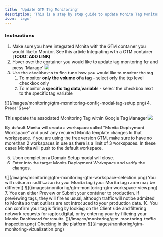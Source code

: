 ```yaml
---
title: 'Update GTM Tag Monitoring'
description: 'This is a step by step guide to update Monita Tag Monitoring for GTM Container Monitoring'
icon: 'tags'
---
```

### Instructions
1. Make sure you have integrated Monita with the GTM container you would like to Monitor. See this article Integrating with a GTM container **[TODO: ADD LINK]** 
2. Hover over the container you would like to update tag monitoring for and press 'Manage'
![](/images/monitoring/gtm-monitoring-card.png)
3. Use the checkboxes to fine tune how you would like to monitor the tag
    1. To monitor **only the volume of a tag** - select only the top level checkbox only
    2. To monitor **a specific tag data/variable** - select the checkbox next to the specific tag variable
<Frame  caption="Domain Setup">
![](/images/monitoring/gtm-monnitoring-config-modal-tag-setup.png)
</Frame>
4. Press 'Save'

This update the associated Monitoring Tag within Google Tag Manager
![](/images/monitoring/gtm-monitoring-save-confirmation.png)

<Note>By default Monita will create a workspace called "Monita Deployment Workspace" and push any required Monita template changes to that workpspace. 
If you are using the free version GTM, make sure to have no more than 2 workspaces in use as there is a limit of 3 workspaces. In these cases Monita will push to the default workspace.</Note>

5. Upon completion a Domain Setup modal will close.
6. Enter into the target Monita Deployment Workspace and verify the changes.
<Frame caption="Select Monita Deployment Workspace">
![](/images/monitoring/gtm-monitoring-gtm-workspace-selection.png)
</Frame>
You will notice a modification to your Monita tag (your Monita tag name may be different)
<Frame caption="Monita Deployment Workspace">
![](/images/monitoring/gtm-monitoring-gtm-workspace-view.png)
</Frame>
7. You can either Preview or Submit your container to production.
<Note>If previewing tags, they will fire as usual, although traffic will not be admitted to Monita so that outliers are not introduced to your production data.</Note>
10. You can confirm your tag is firing by looking on the Client side and filtering network requests for raptor.digital, or by entering your by filtering your Monita Dashboard for results
<Frame caption="Client side example - filter for raptor.digital">
![](/images/monitoring/gtm-monitoring-traffic-inspection.png)
</Frame>
Checking in the platform
<Frame caption="Checking in the platform">
![](/images/monitoring/gtm-monitoring-vizualization.png)
</Frame>